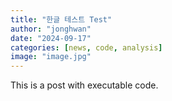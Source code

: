 ```yaml
---
title: "한글 테스트 Test"
author: "jonghwan"
date: "2024-09-17"
categories: [news, code, analysis]
image: "image.jpg"
---
```


This is a post with executable code.
